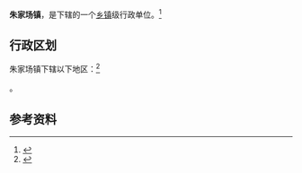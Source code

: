 {{中国乡级行政区|52/06/22/102/000}}

'''朱家场镇'''，是{{PRC admin/fullname|52/06/22/102/000|3}}下辖的一个[[乡镇|乡镇]]级行政单位。<ref>{{PRC admin/ref sgc|{{PRC admin/parent|52/06/22/102/000}}}}</ref>

== 行政区划 ==

朱家场镇下辖以下地区：<ref>{{PRC admin/ref sgc|52/06/22/102/000}}</ref>

{{PRC admin/children|52/06/22/102/000}}。

== 参考资料 ==

{{reflist}}

{{行政区划小作品}}
{{PRC admin/navcat|52/06/22/102/000}}